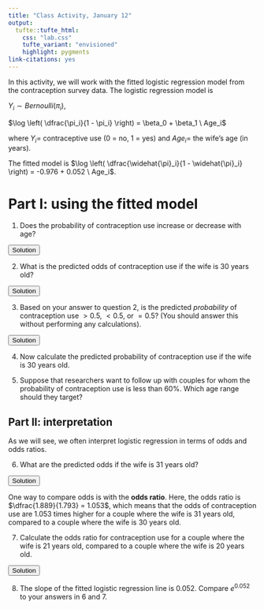 ```yaml
---
title: "Class Activity, January 12"
output: 
  tufte::tufte_html:
    css: "lab.css"
    tufte_variant: "envisioned"
    highlight: pygments
link-citations: yes
---
```


In this activity, we will work with the fitted logistic regression model from the contraception survey data. The logistic regression model is 

$Y_i \sim Bernoulli(\pi_i)$,

$\log \left( \dfrac{\pi_i}{1 - \pi_i} \right) = \beta_0 + \beta_1 \ Age_i$

where $Y_i =$ contraceptive use (0 = no, 1 = yes) and $Age_i =$ the wife's age (in years).

The fitted model is $\log \left( \dfrac{\widehat{\pi}_i}{1 - \widehat{\pi}_i} \right) = -0.976 + 0.052 \ Age_i$.

# Part I: using the fitted model

1. Does the probability of contraception use increase or decrease with age?

<SCRIPT>
function ShowAndHide(divid) {
    var x = document.getElementById(divid);
    if (x.style.display == 'none') {
        x.style.display = 'block';
    } else {
        x.style.display = 'none';
    }
}
</SCRIPT>

<BUTTON ONCLICK="ShowAndHide('q1_solution')">Solution</BUTTON>

<DIV ID="q1_solution" STYLE="display:none">
The slope of the fitted model (0.052) is positive, which means that the log odds increase as age increases. Therefore the probability also increases as age increases.
</DIV>

2. What is the predicted odds of contraception use if the wife is 30 years old?

<BUTTON ONCLICK="ShowAndHide('q2_solution')">Solution</BUTTON>

<DIV ID="q2_solution" STYLE="display:none">
The predicted odds are $\exp\{ -0.976 + 0.052 \cdot 30 \} = 1.793$
</DIV>

3. Based on your answer to question 2, is the predicted *probability* of contraception use $> 0.5$, $< 0.5$, or $= 0.5$? (You should answer this without performing any calculations).

<BUTTON ONCLICK="ShowAndHide('q3_solution')">Solution</BUTTON>

<DIV ID="q3_solution" STYLE="display:none">
Remember that the probability is > 0.5 when the odds are > 1. Since the odds here are 1.793, the predicted probability is > 0.5.
</DIV>

4. Now calculate the predicted probability of contraception use if the wife is 30 years old.

5. Suppose that researchers want to follow up with couples for whom the probability of contraception use is less than 60%. Which age range should they target?

## Part II: interpretation

As we will see, we often interpret logistic regression in terms of odds and odds ratios.

6. What are the predicted odds if the wife is 31 years old?

<BUTTON ONCLICK="ShowAndHide('q6_solution')">Solution</BUTTON>

<DIV ID="q6_solution" STYLE="display:none">
The predicted odds are $\exp\{ -0.976 + 0.052 \cdot 31 \} = 1.889$
</DIV>

One way to compare odds is with the **odds ratio**. Here, the odds ratio is $\dfrac{1.889}{1.793} = 1.053$, which means that the odds of contraception use are 1.053 times higher for a couple where the wife is 31 years old, compared to a couple where the wife is 30 years old.

7. Calculate the odds ratio for contraception use for a couple where the wife is 21 years old, compared to a couple where the wife is 20 years old.

<BUTTON ONCLICK="ShowAndHide('q7_solution')">Solution</BUTTON>

<DIV ID="q7_solution" STYLE="display:none">
The odds ratio is $\dfrac{\exp\{ -0.976 + 0.052 \cdot 21 \}}{\exp\{ -0.976 + 0.052 \cdot 20 \}} = 1.053$
</DIV>

8. The slope of the fitted logistic regression line is 0.052. Compare $e^{0.052}$ to your answers in 6 and 7.


